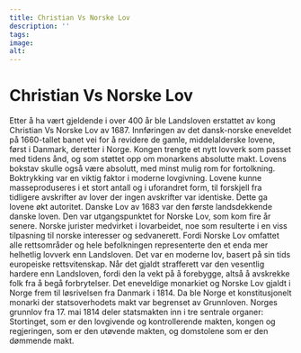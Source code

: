 ```yaml
---
title: Christian Vs Norske Lov
description: ''
tags:
image: 
alt: 
---
```



# Christian Vs Norske Lov

<Container stil="initial side">
    Etter å ha vært gjeldende i over 400 år ble Landsloven erstattet av kong Christian Vs Norske Lov av 1687. Innføringen av det dansk-norske eneveldet på 1660-tallet banet vei for å revidere de gamle, middelalderske lovene, først i Danmark, deretter i Norge. Kongen trengte et nytt lovverk som passet med tidens ånd, og som støttet opp om monarkens absolutte makt. Lovens bokstav skulle også være absolutt, med minst mulig rom for fortolkning. Boktrykking var en viktig faktor i moderne lovgivning. Lovene kunne masseproduseres i et stort antall og i uforandret form, til forskjell fra tidligere avskrifter av lover der ingen avskrifter var identiske. Dette ga lovene økt autoritet. Danske Lov av 1683 var den første landsdekkende danske loven. Den var utgangspunktet for Norske Lov, som kom fire år senere. Norske jurister medvirket i lovarbeidet, noe som resulterte i en viss tilpasning til norske interesser og sedvanerett. Fordi Norske Lov omfattet alle rettsområder og hele befolkningen representerte den et enda mer helhetlig lovverk enn Landsloven. Det var en moderne lov, basert på sin tids europeiske rettsvitenskap. Når det gjaldt strafferett var den vesentlig hardere enn Landsloven, fordi den la vekt på å forebygge, altså å avskrekke folk fra å begå forbrytelser. Det eneveldige monarkiet og Norske Lov gjaldt i Norge frem til løsrivelsen fra Danmark i 1814. Da ble Norge et konstitusjonelt monarki der statsoverhodets makt var begrenset av Grunnloven. Norges grunnlov fra 17. mai 1814 deler statsmakten inn i tre sentrale organer: Stortinget, som er den lovgivende og kontrollerende makten, kongen og regjeringen, som er den utøvende makten, og domstolene som er den dømmende makt.
</Container>

<Work id="ubb-fasting-o-0307" />
<Spacer height={170}/>